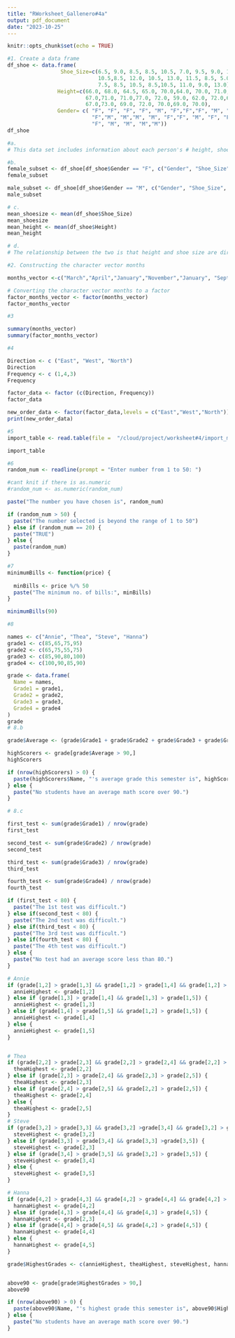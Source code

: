 ```yaml
---
title: "RWorksheet_Gallenero#4a"
output: pdf_document
date: "2023-10-25"
---
```


```r
knitr::opts_chunk$set(echo = TRUE)
```

```r
#1. Create a data frame
df_shoe <- data.frame(
                 Shoe_Size=c(6.5, 9.0, 8.5, 8.5, 10.5, 7.0, 9.5, 9.0, 13.0, 7.5, 
                             10.5,8.5, 12.0, 10.5, 13.0, 11.5, 8.5, 5.0, 10.0, 6.5,
                             7.5, 8.5, 10.5, 8.5,10.5, 11.0, 9.0, 13.0),
                Height=c(66.0, 68.0, 64.5, 65.0, 70.0,64.0, 70.0, 71.0, 72.0, 64.0,74.5, 
                         67.0,71.0, 71.0,77.0, 72.0, 59.0, 62.0, 72.0,66.0, 64.0, 
                         67.0,73.0, 69.0, 72.0, 70.0,69.0, 70.0),
                Gender= c( "F", "F", "F", "F", "M", "F","F","F", "M", "F", "M", 
                           "F","M", "M","M", "M", "F","F", "M", "F", "F", "M","M",
                           "F", "M", "M", "M","M"))
df_shoe

#a.
# This data set includes information about each person's # height, shoe size, and gender.

#b. 
female_subset <- df_shoe[df_shoe$Gender == "F", c("Gender", "Shoe_Size", "Height")]
female_subset

male_subset <- df_shoe[df_shoe$Gender == "M", c("Gender", "Shoe_Size", "Height")]
male_subset

# c.
mean_shoesize <- mean(df_shoe$Shoe_Size)
mean_shoesize
mean_height <- mean(df_shoe$Height)
mean_height

# d.
# The relationship between the two is that height and shoe size are directly proportional. A short height corresponds to a small shoe size.

#2. Constructing the character vector months

months_vector <-c("March","April","January","November","January", "September", "October", "September", "November","August", "January", "November", "November", "February", "May", "August","July", "December","August","August","September","November","February","April")                                

# Converting the character vector months to a factor
factor_months_vector <- factor(months_vector)
factor_months_vector

#3

summary(months_vector)
summary(factor_months_vector)

#4

Direction <- c ("East", "West", "North")
Direction
Frequency <- c (1,4,3)
Frequency 

factor_data <- factor (c(Direction, Frequency))
factor_data

new_order_data <- factor(factor_data,levels = c("East","West","North"))
print(new_order_data)

#5
import_table <- read.table(file =  "/cloud/project/worksheet#4/import_march.csv", header = TRUE, sep = ",")

import_table

#6 
random_num <- readline(prompt = "Enter number from 1 to 50: ")

#cant knit if there is as.numeric
#random_num <- as.numeric(random_num)

paste("The number you have chosen is", random_num)

if (random_num > 50) {
  paste("The number selected is beyond the range of 1 to 50")
} else if (random_num == 20) {
  paste("TRUE")
} else {
  paste(random_num)
}

#7
minimumBills <- function(price) {
  
  minBills <- price %/% 50
  paste("The minimum no. of bills:", minBills)
}

minimumBills(90)

#8

names <- c("Annie", "Thea", "Steve", "Hanna")
grade1 <- c(85,65,75,95)
grade2 <- c(65,75,55,75)
grade3 <- c(85,90,80,100)
grade4 <- c(100,90,85,90)

grade <- data.frame(
  Name = names,
  Grade1 = grade1,
  Grade2 = grade2,
  Grade3 = grade3,
  Grade4 = grade4
)
grade
# 8.b

grade$Average <- (grade$Grade1 + grade$Grade2 + grade$Grade3 + grade$Grade4) / 4

highScorers <- grade[grade$Average > 90,]
highScorers

if (nrow(highScorers) > 0) {
  paste(highScorers$Name, "'s average grade this semester is", highScorers$Average)
} else {
  paste("No students have an average math score over 90.")
}

# 8.c

first_test <- sum(grade$Grade1) / nrow(grade)
first_test

second_test <- sum(grade$Grade2) / nrow(grade)
second_test

third_test <- sum(grade$Grade3) / nrow(grade)
third_test

fourth_test <- sum(grade$Grade4) / nrow(grade)
fourth_test

if (first_test < 80) {
  paste("The 1st test was difficult.")
} else if(second_test < 80) {
  paste("The 2nd test was difficult.")
} else if(third_test < 80) {
  paste("The 3rd test was difficult.")
} else if(fourth_test < 80) {
  paste("The 4th test was difficult.")
} else {
  paste("No test had an average score less than 80.")
}

# Annie
if (grade[1,2] > grade[1,3] && grade[1,2] > grade[1,4] && grade[1,2] > grade[1,5]) {
  annieHighest <- grade[1,2]
} else if (grade[1,3] > grade[1,4] && grade[1,3] > grade[1,5]) {
  annieHighest <- grade[1,3]
} else if (grade[1,4] > grade[1,5] && grade[1,2] > grade[1,5]) {
  annieHighest <- grade[1,4]
} else {
  annieHighest <- grade[1,5]
}


# Thea
if (grade[2,2] > grade[2,3] && grade[2,2] > grade[2,4] && grade[2,2] > grade[2,5]) {
  theaHighest <- grade[2,2]
} else if (grade[2,3] > grade[2,4] && grade[2,3] > grade[2,5]) {
  theaHighest <- grade[2,3]
} else if (grade[2,4] > grade[2,5] && grade[2,2] > grade[2,5]) {
  theaHighest <- grade[2,4]
} else {
  theaHighest <- grade[2,5]
}
# Steve
if (grade[3,2] > grade[3,3] && grade[3,2] >grade[3,4] && grade[3,2] > grade[3,5]) {
  steveHighest <- grade[3,2]
} else if (grade[3,3] > grade[3,4] && grade[3,3] >grade[3,5]) {
  steveHighest <- grade[2,3]
} else if (grade[3,4] > grade[3,5] && grade[3,2] > grade[3,5]) {
  steveHighest <- grade[3,4]
} else {
  steveHighest <- grade[3,5]
}

# Hanna
if (grade[4,2] > grade[4,3] && grade[4,2] > grade[4,4] && grade[4,2] > grade[4,5]) {
  hannaHighest <- grade[4,2]
} else if (grade[4,3] > grade[4,4] && grade[4,3] > grade[4,5]) {
  hannaHighest <- grade[2,3]
} else if (grade[4,4] > grade[4,5] && grade[4,2] > grade[4,5]) {
  hannaHighest <- grade[4,4]
} else {
  hannaHighest <- grade[4,5]
}

grade$HighestGrades <- c(annieHighest, theaHighest, steveHighest, hannaHighest)


above90 <- grade[grade$HighestGrades > 90,]
above90

if (nrow(above90) > 0) {
  paste(above90$Name, "'s highest grade this semester is", above90$HighestGrade)
} else {
  paste("No students have an average math score over 90.")
}


```